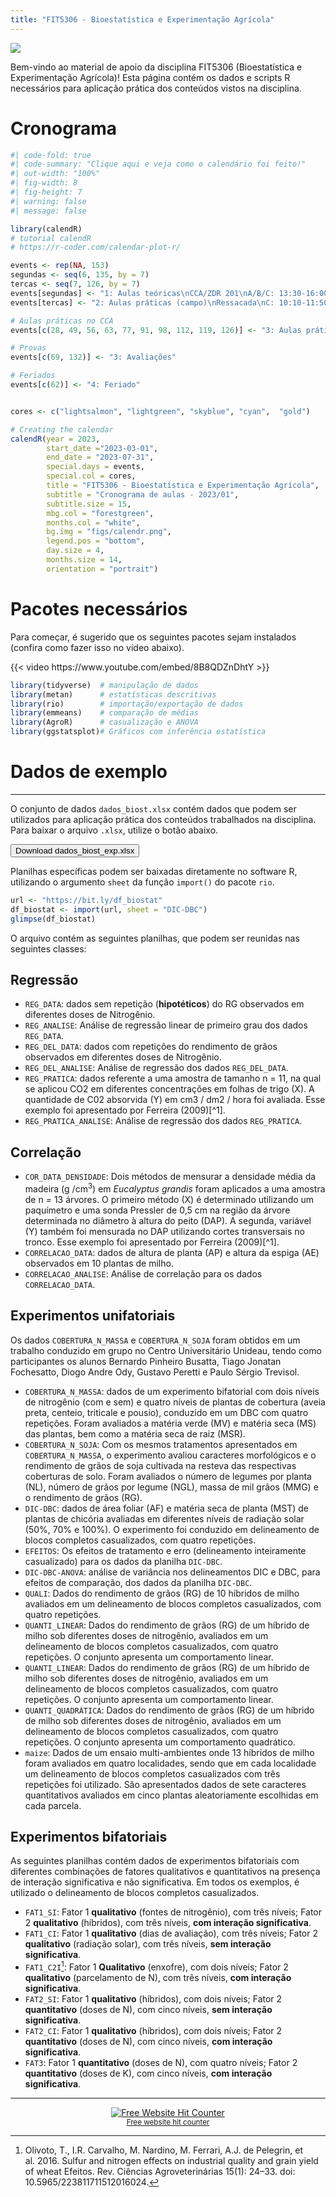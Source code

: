```yaml
---
title: "FIT5306 - Bioestatística e Experimentação Agrícola"
---
```


![](figs/bem-vindo.png)

Bem-vindo ao material de apoio da disciplina FIT5306 (Bioestatística e Experimentação Agrícola)! Esta página contém os dados e scripts R necessários para aplicação prática dos conteúdos vistos na disciplina.

# Cronograma

```r
#| code-fold: true
#| code-summary: "Clique aqui e veja como o calendário foi feito!"
#| out-width: "100%"
#| fig-width: 8
#| fig-height: 7
#| warning: false
#| message: false

library(calendR)
# tutorial calendR
# https://r-coder.com/calendar-plot-r/

events <- rep(NA, 153)
segundas <- seq(6, 135, by = 7)
tercas <- seq(7, 126, by = 7)
events[segundas] <- "1: Aulas teóricas\nCCA/ZDR 201\nA/B/C: 13:30-16:00"
events[tercas] <- "2: Aulas práticas (campo)\nRessacada\nC: 10:10-11:50\nA: 13:30-15:10\nB: 15:20-17:00"

# Aulas práticas no CCA
events[c(28, 49, 56, 63, 77, 91, 98, 112, 119, 126)] <- "3: Aulas práticas (sala)\nCCA\nC: 10:10-11:50\nA: 13:30-15:10\nB: 15:20-17:00"

# Provas
events[c(69, 132)] <- "3: Avaliações"

# Feriados
events[c(62)] <- "4: Feriado"


cores <- c("lightsalmon", "lightgreen", "skyblue", "cyan",  "gold")

# Creating the calendar
calendR(year = 2023,
        start_date ="2023-03-01",
        end_date = "2023-07-31",
        special.days = events,
        special.col = cores,
        title = "FIT5306 - Bioestatística e Experimentação Agrícola", 
        subtitle = "Cronograma de aulas - 2023/01",
        subtitle.size = 15,
        mbg.col = "forestgreen",
        months.col = "white",
        bg.img = "figs/calendr.png",
        legend.pos = "bottom",
        day.size = 4,
        months.size = 14,
        orientation = "portrait")

```

# Pacotes necessários

Para começar, é sugerido que os seguintes pacotes sejam instalados (confira como fazer isso no vídeo abaixo).

{{< video https://www.youtube.com/embed/8B8QDZnDhtY >}}


```r
library(tidyverse)  # manipulação de dados
library(metan)      # estatísticas descritivas
library(rio)        # importação/exportação de dados
library(emmeans)    # comparação de médias
library(AgroR)      # casualização e ANOVA
library(ggstatsplot)# Gráficos com inferência estatística
```

# Dados de exemplo

------------------------------------------------------------------------

O conjunto de dados `dados_biost.xlsx` contém dados que podem ser utilizados para aplicação prática dos conteúdos trabalhados na disciplina. Para baixar o arquivo `.xlsx`, utilize o botão abaixo.

<a href="https://bit.ly/df_biostat" target="_blank" rel="noopener"> <button class="btn btn-success"><i class="fa fa-save"></i> Download dados_biost_exp.xlsx</button> </a>

Planilhas específicas podem ser baixadas diretamente no software R, utilizando o argumento `sheet` da função `import()` do pacote `rio`.

```r
url <- "https://bit.ly/df_biostat"
df_biostat <- import(url, sheet = "DIC-DBC")
glimpse(df_biostat)
```

O arquivo contém as seguintes planilhas, que podem ser reunidas nas seguintes classes:

## Regressão

-   `REG_DATA`: dados sem repetição (**hipotéticos**) do RG observados em diferentes doses de Nitrogênio.
-   `REG_ANALISE`: Análise de regressão linear de primeiro grau dos dados `REG_DATA`.
-   `REG_DEL_DATA`: dados com repetições do rendimento de grãos observados em diferentes doses de Nitrogênio.
-   `REG_DEL_ANALISE`: Análise de regressão dos dados `REG_DEL_DATA`.
-   `REG_PRATICA`: dados referente a uma amostra de tamanho n = 11, na qual se aplicou CO2 em diferentes concentrações em folhas de trigo (X). A quantidade de C02 absorvida (Y) em cm3 / dm2 / hora foi avaliada. Esse exemplo foi apresentado por Ferreira (2009)\[\^1\].
-   `REG_PRATICA_ANALISE`: Análise de regressão dos dados `REG_PRATICA`.

## Correlação

-   `COR_DATA_DENSIDADE`: Dois métodos de mensurar a densidade média da madeira (g /cm$^3$) em *Eucalyptus grandis* foram aplicados a uma amostra de n = 13 árvores. O primeiro método (X) é determinado utilizando um paquímetro e uma sonda Pressler de 0,5 cm na região da árvore determinada no diâmetro à altura do peito (DAP). A segunda, variável (Y) também foi mensurada no DAP utilizando cortes transversais no tronco. Esse exemplo foi apresentado por Ferreira (2009)\[\^1\].
-   `CORRELACAO_DATA`: dados de altura de planta (AP) e altura da espiga (AE) observados em 10 plantas de milho.
-   `CORRELACAO_ANALISE`: Análise de correlação para os dados `CORRELACAO_DATA`.

## Experimentos unifatoriais

::: callout-note
Os dados `COBERTURA_N_MASSA` e `COBERTURA_N_SOJA` foram obtidos em um trabalho conduzido em grupo no Centro Universitário Unideau, tendo como participantes os alunos Bernardo Pinheiro Busatta, Tiago Jonatan Fochesatto, Diogo Andre Ody, Gustavo Peretti e Paulo Sérgio Trevisol.
:::

-   `COBERTURA_N_MASSA`: dados de um experimento bifatorial com dois níveis de nitrogênio (com e sem) e quatro níveis de plantas de cobertura (aveia preta, centeio, triticale e pousio), conduzido em um DBC com quatro repetições. Foram avaliados a matéria verde (MV) e matéria seca (MS) das plantas, bem como a matéria seca de raiz (MSR).
-   `COBERTURA_N_SOJA`: Com os mesmos tratamentos apresentados em `COBERTURA_N_MASSA`, o experimento avaliou caracteres morfológicos e o rendimento de grãos de soja cultivada na resteva das respectivas coberturas de solo. Foram avaliados o número de legumes por planta (NL), número de grãos por legume (NGL), massa de mil grãos (MMG) e o rendimento de grãos (RG).
-   `DIC-DBC`: dados de área foliar (AF) e matéria seca de planta (MST) de plantas de chicória avaliadas em diferentes níveis de radiação solar (50%, 70% e 100%). O experimento foi conduzido em delineamento de blocos completos casualizados, com quatro repetições.
-   `EFEITOS`: Os efeitos de tratamento e erro (delineamento inteiramente casualizado) para os dados da planilha `DIC-DBC`.
-   `DIC-DBC-ANOVA`: análise de variância nos delineamentos DIC e DBC, para efeitos de comparação, dos dados da planilha `DIC-DBC`.
-   `QUALI`: Dados do rendimento de grãos (RG) de 10 híbridos de milho avaliados em um delineamento de blocos completos casualizados, com quatro repetições.
-   `QUANTI_LINEAR`: Dados do rendimento de grãos (RG) de um híbrido de milho sob diferentes doses de nitrogênio, avaliados em um delineamento de blocos completos casualizados, com quatro repetições. O conjunto apresenta um comportamento linear.
-   `QUANTI_LINEAR`: Dados do rendimento de grãos (RG) de um híbrido de milho sob diferentes doses de nitrogênio, avaliados em um delineamento de blocos completos casualizados, com quatro repetições. O conjunto apresenta um comportamento linear.
-   `QUANTI_QUADRÁTICA`: Dados do rendimento de grãos (RG) de um híbrido de milho sob diferentes doses de nitrogênio, avaliados em um delineamento de blocos completos casualizados, com quatro repetições. O conjunto apresenta um comportamento quadrático.
-   `maize`: Dados de um ensaio multi-ambientes onde 13 híbridos de milho foram avaliados em quatro localidades, sendo que em cada localidade um delineamento de blocos completos casualizados com três repetições foi utilizado. São apresentados dados de sete caracteres quantitativos avaliados em cinco plantas aleatoriamente escolhidas em cada parcela.

## Experimentos bifatoriais

As seguintes planilhas contém dados de experimentos bifatoriais com diferentes combinações de fatores qualitativos e quantitativos na presença de interação significativa e não significativa. Em todos os exemplos, é utilizado o delineamento de blocos completos casualizados.

-   `FAT1_SI`: Fator 1 **qualitativo** (fontes de nitrogênio), com três níveis; Fator 2 **qualitativo** (híbridos), com três níveis, **com interação significativa**.
-   `FAT1_CI`: Fator 1 **qualitativo** (dias de avaliação), com três níveis; Fator 2 **qualitativo** (radiação solar), com três níveis, **sem interação significativa**.
-   `FAT1_C2I`[^1]: Fator 1 **Qualitativo** (enxofre), com dois níveis; Fator 2 **qualitativo** (parcelamento de N), com três níveis, **com interação significativa**.
-   `FAT2_SI`: Fator 1 **qualitativo** (híbridos), com dois níveis; Fator 2 **quantitativo** (doses de N), com cinco níveis, **sem interação significativa**.
-   `FAT2_CI`: Fator 1 **qualitativo** (híbridos), com dois níveis; Fator 2 **quantitativo** (doses de N), com cinco níveis, **com interação significativa**.
-   `FAT3`: Fator 1 **quantitativo** (doses de N), com quatro níveis; Fator 2 **quantitativo** (doses de K), com cinco níveis, **com interação significativa**.

[^1]: Olivoto, T., I.R. Carvalho, M. Nardino, M. Ferrari, A.J. de Pelegrin, et al. 2016. Sulfur and nitrogen effects on industrial quality and grain yield of wheat Efeitos. Rev. Ciências Agroveterinárias 15(1): 24--33. doi: 10.5965/223811711512016024.

------------------------------------------------------------------------

```{=html}
<div align='center'><a href='https://www.free-website-hit-counter.com'><img src='https://www.free-website-hit-counter.com/c.php?d=9&id=138590&s=2' border='0' alt='Free Website Hit Counter'></a><br / ><small><a href='https://www.free-website-hit-counter.com' title="Free Website Hit Counter">Free website hit counter</a></small></div>
```

